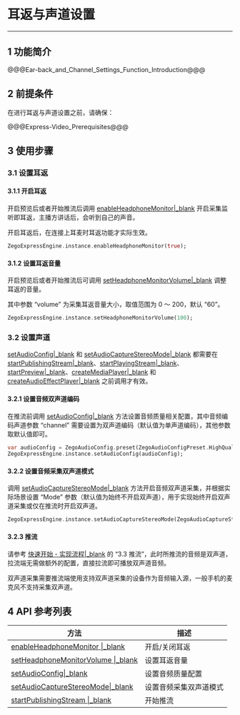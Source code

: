 # 耳返与声道设置

- - -
 
## 1 功能简介

@@@Ear-back_and_Channel_Settings_Function_Introduction@@@

## 2 前提条件

在进行耳返与声道设置之前，请确保：

@@@Express-Video_Prerequisites@@@


## 3 使用步骤

### 3.1 设置耳返

#### 3.1.1 开启耳返

开启预览后或者开始推流后调用 [enableHeadphoneMonitor\|_blank](/unique-api/express-video-sdk/zh/dart_flutter/zego_express_engine/ZegoExpressEngineDevice/enableHeadphoneMonitor.html) 开启采集监听即耳返，主播方讲话后，会听到自己的声音。

<div class = 'mk-hint'>

开启耳返后，在连接上耳麦时耳返功能才实际生效。
</div>


```dart
ZegoExpressEngine.instance.enableHeadphoneMonitor(true);
```

#### 3.1.2 设置耳返音量

开启预览后或者开始推流后可调用 [setHeadphoneMonitorVolume\|_blank](/unique-api/express-video-sdk/zh/dart_flutter/zego_express_engine/ZegoExpressEngineDevice/setHeadphoneMonitorVolume.html) 调整耳返的音量。

其中参数 “volume” 为采集耳返音量大小，取值范围为 0 ～ 200，默认 “60”。

```dart
ZegoExpressEngine.instance.setHeadphoneMonitorVolume(100);
```

### 3.2 设置声道

<div class="mk-warning">

[setAudioConfig\|_blank](/unique-api/express-video-sdk/zh/dart_flutter/zego_express_engine/ZegoExpressEnginePublisher/setAudioConfig.html) 和 [setAudioCaptureStereoMode\|_blank](/unique-api/express-video-sdk/zh/dart_flutter/zego_express_engine/ZegoExpressEnginePublisher/setAudioCaptureStereoMode.html) 都需要在 [startPublishingStream\|_blank](/unique-api/express-video-sdk/zh/dart_flutter/zego_express_engine/ZegoExpressEnginePublisher/startPublishingStream.html)、[startPlayingStream\|_blank](/unique-api/express-video-sdk/zh/dart_flutter/zego_express_engine/ZegoExpressEnginePlayer/startPlayingStream.html)、[startPreview\|_blank](/unique-api/express-video-sdk/zh/dart_flutter/zego_express_engine/ZegoExpressEnginePublisher/startPreview.html)、[createMediaPlayer\|_blank](/unique-api/express-video-sdk/zh/dart_flutter/zego_express_engine/ZegoExpressEngineMediaPlayer/createMediaPlayer.html) 和 [createAudioEffectPlayer\|_blank](/unique-api/express-video-sdk/zh/dart_flutter/zego_express_engine/ZegoExpressEngineAudioEffectPlayer/createAudioEffectPlayer.html) 之前调用才有效。 
</div>

#### 3.2.1 设置音频双声道编码

在推流前调用 [setAudioConfig\|_blank](/unique-api/express-video-sdk/zh/dart_flutter/zego_express_engine/ZegoExpressEnginePublisher/setAudioConfig.html) 方法设置音频质量相关配置，其中音频编码声道参数 “channel” 需要设置为双声道编码（默认值为单声道编码），其他参数取默认值即可。

```dart
var audioConfig = ZegoAudioConfig.preset(ZegoAudioConfigPreset.HighQualityStereo));
ZegoExpressEngine.instance.setAudioConfig(audioConfig);
```

#### 3.2.2 设置音频采集双声道模式

调用 [setAudioCaptureStereoMode\|_blank](/unique-api/express-video-sdk/zh/dart_flutter/zego_express_engine/ZegoExpressEnginePublisher/setAudioCaptureStereoMode.html) 方法开启音频双声道采集，并根据实际场景设置 “Mode” 参数（默认值为始终不开启双声道），用于实现始终开启双声道采集或仅在推流时开启双声道。

```dart
ZegoExpressEngine.instance.setAudioCaptureStereoMode(ZegoAudioCaptureStereoMode.Always);
```

#### 3.2.3 推流

请参考 [快速开始 - 实现流程\|_blank](!Integration/Solution_Implementation#3_3) 的 “3.3 推流”，此时所推流的音频是双声道，拉流端无需做额外的配置，直接拉流即可播放双声道音频。

<div class="mk-hint">

双声道采集需要推流端使用支持双声道采集的设备作为音频输入源，一般手机的麦克风不支持采集双声道。
</div>
 

## 4 API 参考列表

| 方法 | 描述 |
|-------|--------|
| [enableHeadphoneMonitor \|_blank](/unique-api/express-video-sdk/zh/dart_flutter/zego_express_engine/ZegoExpressEngineDevice/enableHeadphoneMonitor.html) | 开启/关闭耳返 |
| [setHeadphoneMonitorVolume \|_blank](/unique-api/express-video-sdk/zh/dart_flutter/zego_express_engine/ZegoExpressEngineDevice/setHeadphoneMonitorVolume.html) | 设置耳返音量 |
| [setAudioConfig\|_blank](/unique-api/express-video-sdk/zh/dart_flutter/zego_express_engine/ZegoExpressEnginePublisher/setAudioConfig.html) | 设置音频质量配置 |
| [setAudioCaptureStereoMode\|_blank](/unique-api/express-video-sdk/zh/dart_flutter/zego_express_engine/ZegoExpressEnginePublisher/setAudioCaptureStereoMode.html) | 设置音频采集双声道模式 |
| [startPublishingStream \|_blank](/unique-api/express-video-sdk/zh/dart_flutter/zego_express_engine/ZegoExpressEnginePublisher/startPublishingStream.html) | 开始推流 |
